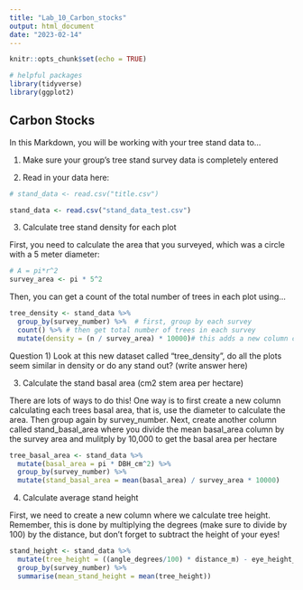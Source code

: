 ```yaml
---
title: "Lab_10_Carbon_stocks"
output: html_document
date: "2023-02-14"
---
```


```r
knitr::opts_chunk$set(echo = TRUE)

# helpful packages
library(tidyverse)
library(ggplot2)

```

## Carbon Stocks

In this Markdown, you will be working with your tree stand data to...


1) Make sure your group's tree stand survey data is completely entered

2) Read in your data here:
```r

# stand_data <- read.csv("title.csv")

stand_data <- read.csv("stand_data_test.csv")

```

3) Calculate tree stand density for each plot

First, you need to calculate the area that you surveyed, which was a circle with a 5 meter diameter:
```r

# A = pi*r^2
survey_area <- pi * 5^2

```

Then, you can get a count of the total number of trees in each plot using...
```r

tree_density <- stand_data %>% 
  group_by(survey_number) %>%  # first, group by each survey
  count() %>% # then get total number of trees in each survey
  mutate(density = (n / survey_area) * 10000)# this adds a new column called "density" that divides the count column by our survey area and multiples by 10,000 to get trees per hectare

```

Question 1) Look at this new dataset called "tree_density", do all the plots seem similar in density or do any stand out?
(write answer here)

3) Calculate the stand basal area (cm2 stem area per hectare)

There are lots of ways to do this! One way is to first create a new column calculating each trees basal area, that is, use the diameter to calculate the area. Then group again by survey_number. Next, create another column called stand_basal_area where you divide the mean basal_area column by the survey area and mulitply by 10,000 to get the basal area per hectare

```r
tree_basal_area <- stand_data %>% 
  mutate(basal_area = pi * DBH_cm^2) %>% 
  group_by(survey_number) %>% 
  mutate(stand_basal_area = mean(basal_area) / survey_area * 10000)

```

4) Calculate average stand height

First, we need to create a new column where we calculate tree height. Remember, this is done by multiplying the degrees (make sure to divide by 100) by the distance, but don't forget to subtract the height of your eyes!
```r
stand_height <- stand_data %>% 
  mutate(tree_height = ((angle_degrees/100) * distance_m) - eye_height_m) %>% 
  group_by(survey_number) %>% 
  summarise(mean_stand_height = mean(tree_height))

```


